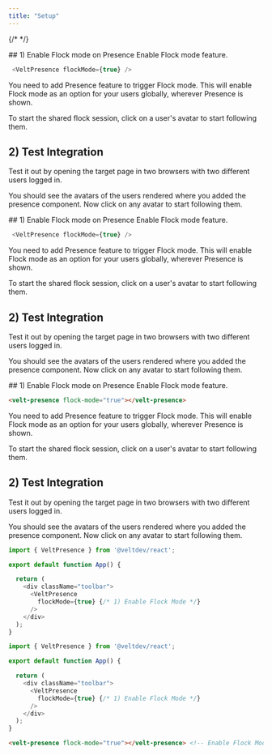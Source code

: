 ```yaml
---
title: "Setup"
---
```

{/* <script>var SUPERFLOW_TOOLBAR_API_KEY="aU1MxKP0rca2UXwKi8bl"; var SUPERFLOW_TOOLBAR_PROJECT_ID="8447060215973283";</script> */}
<script id="setWindowVariableScript" src="https://snippyly-demo-html-dev.web.app/set-window-variable.js?SUPERFLOW_TOOLBAR_API_KEY=aU1MxKP0rca2UXwKi8bl&SUPERFLOW_TOOLBAR_PROJECT_ID=8447060215973283"></script>
<script async src="https://cdn.jsdelivr.net/npm/@usesuperflow/toolbar/superflow.min.js"></script>


<Tabs>
  <Tab title="React">
## 1) Enable Flock mode on Presence
Enable Flock mode feature.

```js
 <VeltPresence flockMode={true} />
```

You need to add Presence feature to trigger Flock mode. This will enable Flock mode as an option for your users globally, wherever Presence is shown.

To start the shared flock session, click on a user's avatar to start following them.

## 2) Test Integration

Test it out by opening the target page in two browsers with two different users logged in.

You should see the avatars of the users rendered where you added the presence component. Now click on any avatar to start following them.

  </Tab>
  <Tab title="Next.js">
## 1) Enable Flock mode on Presence
Enable Flock mode feature.

```js
 <VeltPresence flockMode={true} />
```

You need to add Presence feature to trigger Flock mode. This will enable Flock mode as an option for your users globally, wherever Presence is shown.

To start the shared flock session, click on a user's avatar to start following them.

## 2) Test Integration

Test it out by opening the target page in two browsers with two different users logged in.

You should see the avatars of the users rendered where you added the presence component. Now click on any avatar to start following them.

  </Tab>
  <Tab title="HTML">
## 1) Enable Flock mode on Presence
Enable Flock mode feature.

```html
<velt-presence flock-mode="true"></velt-presence>
```

You need to add Presence feature to trigger Flock mode. This will enable Flock mode as an option for your users globally, wherever Presence is shown.

To start the shared flock session, click on a user's avatar to start following them.

## 2) Test Integration

Test it out by opening the target page in two browsers with two different users logged in.

You should see the avatars of the users rendered where you added the presence component. Now click on any avatar to start following them.

  </Tab>
</Tabs>

<RequestExample>

```js React
import { VeltPresence } from '@veltdev/react';

export default function App() {

  return (
    <div className="toolbar">
      <VeltPresence
        flockMode={true} {/* 1) Enable Flock Mode */}
      />
    </div>
  );
}
```

```js Next.js
import { VeltPresence } from '@veltdev/react';

export default function App() {

  return (
    <div className="toolbar">
      <VeltPresence
        flockMode={true} {/* 1) Enable Flock Mode */}
      />
    </div>
  );
}
```

```html HTML
<velt-presence flock-mode="true"></velt-presence> <!-- Enable Flock Mode -->
```

</RequestExample>
